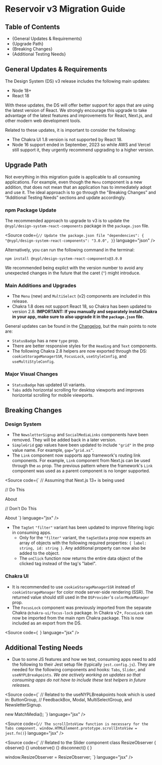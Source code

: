 

<Meta title="Development Guide/v3 Migration Guide" />

# Reservoir v3 Migration Guide

## Table of Contents

- {<Link href="#general-updates-requirements">General Updates & Requirements</Link>}
- {<Link href="#upgrade-path">Upgrade Path</Link>}
- {<Link href="#breaking-changes">Breaking Changes</Link>}
- {<Link href="#additional-testing-needs">Additional Testing Needs</Link>}

## General Updates & Requirements

The Design System (DS) v3 release includes the following main updates:

- Node 18+
- React 18

With these updates, the DS will offer better support for apps that are using the
latest version of React. We strongly encourage this upgrade to take advantage of
the latest features and improvements for React, Next.js, and other modern web
development tools.

Related to these updates, it is important to consider the following:

- The Chakra UI 1.8 version is not supported by React 18.
- Node 16 support ended in September, 2023 so while AWS and Vercel still
  support it, they urgently recommend upgrading to a higher version.

## Upgrade Path

Not everything in this migration guide is applicable to all consuming
applications. For example, even though the `Menu` component is a new addition,
that does not mean that an application has to immediately adopt and use it.
The ideal approach is to go through the "Breaking Changes” and “Additional
Testing Needs” sections and update accordingly.

### npm Package Update

The recommended approach to upgrade to v3 is to update the
`@nypl/design-system-react-components` package in the `package.json` file.

<Source
  code={`
// Update the package.json file
"dependencies": {
  "@nypl/design-system-react-components": "3.0.0",
}
`}
  language="json"
/>

Alternatively, you can run the following command in the terminal:

`npm install @nypl/design-system-react-components@3.0.0`

We recommended being explict with the version number to avoid any unexpected
changes in the future that the caret (`^`) might introduce.

### Main Additions and Upgrades

- The `Menu` (new) and `MultiSelect` (v2) components are included in this release.
- Chakra 1.8 does not support React 18, so Chakra has been updated to version
  2.8. **IMPORTANT: If you manually and separately install Chakra in your app,
  make sure to also upgrade it in the `package.json` file.**

General updates can be found in the [Changelog](https://github.com/NYPL/nypl-design-system/blob/development/CHANGELOG.md),
but the main points to note are:

- `StatusBadge` has a new `type` prop.
- There are better responsive styles for the `Heading` and `Text` components.
- The following Chakra 2.8 helpers are now exported through the DS:
  `cookieStorageManagerSSR`, `FocusLock`, `useStyleConfig`, and `useMultiStyleConfig`.

### Major Visual Changes

- `StatusBadge` has updated UI variants.
- `Tabs` adds horizontal scrolling for desktop viewports and improves
  horizontal scrolling for mobile viewports.

## Breaking Changes

### Design System

- The `NewsletterSignup` and `SocialMediaLinks` components have been removed.
  They will be added back in a later version.
- `SimpleGrid` gap values have been updated to include `"grid"` in the prop
  value name. For example, `gap=”grid.xs”`.
- The `Link` component now supports app framework's routing link components. For
  example, `Link` component from Next.js can be used through the `as` prop. The
  previous pattern where the framework's `Link` component was used as a parent
  component is no longer supported.

<Source
  code={`
// Assuming that Next.js 13+ is being used

// Do This

<Link href="/about" as={NextLink}>
  About
</Link>

// Don't Do This

<Link href="/about" passHref>
  <DSLink>About</DSLink>
</Link>
`} language="jsx" />

- The `TagSet` `"filter"` variant has been updated to improve filtering logic in
  consuming apps.
  - Only for the `"filter"` variant, the `tagSetData` prop now
    expects an array of objects with the following required properties:
    `{ label: string, id: string }`. Any additional property can now also be
    added to the object.
  - The `onClick` function now returns the entire data object of the clicked
    tag instead of the tag's "label".

### Chakra UI

- It is recommended to use `cookieStorageManagerSSR` instead of
  `cookieStorageManager` for color mode server-side rendering (SSR). The returned
  value should still used in the `DSProvider`'s `colorModeManager` prop.
- The `FocusLock` component was previously imported from the separate Chakra
  `@chakra-ui/focus-lock` package. In Chakra v2+, `FocusLock` can now be
  imported from the main npm Chakra package. This is now included as an export
  from the DS.

<Source
  code={`
  `}
  language="jsx"
/>

## Additional Testing Needs

- Due to some JS features and how we test, consuming apps need to add the
  following to their Jest setup file (typically `jest.config.js`). They are
  needed for the following components and hooks: `Tabs`, `Slider`, and
  `useNYPLBreakpoints`. _We are actively working on updates so that consuming
  apps do not have to include these test helpers in future releases._

<Source
  code={`
// Related to the useNYPLBreakpoints hook which is used in: ButtonGroup,
// FeedbackBox, Modal, MultiSelectGroup, and NewsletterSignup.

new MatchMedia();
`}
language="jsx"
/>

<Source
  code={`
// The scrollIntoView function is necessary for the Tabs component.
window.HTMLElement.prototype.scrollIntoView = jest.fn()
`}
  language="jsx"
/>

<Source
  code={`
// Related to the Slider component
class ResizeObserver {
  observe() {}
  unobserve() {}
  disconnect() {
}

window.ResizeObserver = ResizeObserver;
`}
language="jsx"
/>
